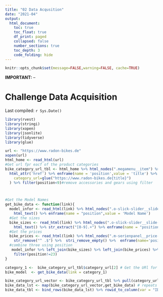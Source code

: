 ```yaml
---
title: "02 Data Acqusition"
date: "2021-04"
output:
  html_document:
    toc: true
    toc_float: true
    df_print: paged
    collapsed: false
    number_sections: true
    toc_depth: 3
    code_folding: hide
---
```



```r
knitr::opts_chunk$set(message=FALSE,warning=FALSE, cache=TRUE)
```

**IMPORTANT:** --

# Challenge Data Acquisition

Last compiled: `r Sys.Date()`

```r
library(rvest)
library(stringi)
library(xopen)
library(jsonlite)
library(tidyverse)
library(glue)

url <- "https://www.radon-bikes.de"
xopen(url)
html_home <- read_html(url)
#Get url fpr eacf of the product categories
bike_category_url_tbl <- html_home %>% html_nodes(".megamenu__item") %>% html_elements("a") %>% 
  html_attr('href') %>% enframe(name = 'position',value = 'title') %>% mutate(
    category_url=glue("https://www.radon-bikes.de{title}")
  ) %>% filter(position<9)#remove accessories and gears using filter



#Get the Model Names
get_bike_data <- function(link){
  model_infor <- read_html(link) %>% html_nodes(".o-slick-slider__slide-content") %>% html_element("h2") %>% 
    html_text() %>% enframe(name = "position",value = 'Model Name')
  #Get the sizes
  bike_sizes <- read_html(link) %>% html_nodes(".o-slick-slider__slide-content") %>% html_node('.m-bikegrid__size') %>% 
    html_text() %>% str_extract("[0-9].+") %>% enframe(name = "position",value = "size")
  #Get the prices
  bike_prices <- read_html(link) %>% html_nodes(".m-serienpanel__price--active") %>% html_text() %>% 
    str_remove("^ .$") %>%  stri_remove_empty() %>%  enframe(name='position',value = 'price')
  #combine three using position
   model_infor %>% left_join(bike_sizes) %>% left_join(bike_prices) %>%
    filter(position!=23)
}

category_1 <-  bike_category_url_tbl$category_url[2] # Get the URl for 1st category
bike_model  <- get_bike_data(link = category_1)

bike_category_url_vector <- bike_category_url_tbl %>% pull(category_url) #Creates a vector with all the urls
bike_data_lst <- map(bike_category_url_vector,get_bike_data) # repeats the function for each of the urls
bike_data_tbl <- bind_rows(bike_data_lst) %>% rowid_to_column(var = "ID") #generates tibble with all the data


```